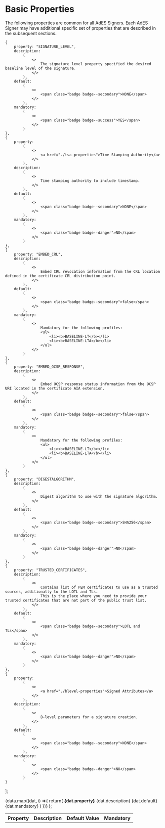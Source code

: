 
# Basic Properties

The following properties are common for all AdES Signers. Each AdES Signer may have additional specific set of properties that are described in the subsequent sections.

    {
        property: "SIGNATURE_LEVEL",
        description:
            (
                <>
                    The signature level property specified the desired baseline level of the signature.
                </>
            ),
        default:
            (
                <>
                    <span class="badge badge--secondary">NONE</span>
                </>
            ),
        mandatory:
            (
                <>
                    <span class="badge badge--success">YES</span>
                </>
            )
    },
    {
        property:
            (
                <>
                    <a href="./tsa-properties">Time Stamping Authority</a>
                </>
            ),
        description:
            (
                <>
                    Time stamping authority to include timestamp.
                </>
            ),
        default:
            (
                <>
                    <span class="badge badge--secondary">NONE</span>
                </>
            ),
        mandatory:
            (
                <>
                    <span class="badge badge--danger">NO</span>
                </>
            )
    },
    {
        property: "EMBED_CRL",
        description:
            (
                <>
                    Embed CRL revocation information from the CRL location defined in the certificate CRL distribution point.
                </>
            ),
        default:
            (
                <>
                    <span class="badge badge--secondary">false</span>
                </>
            ),
        mandatory:
            (
                <>
                    Mandatory for the following profiles:
                    <ul>
                        <li><b>BASELINE-LT</b></li>
                        <li><b>BASELINE-LTA</b></li>
                    </ul>
                </>
            )
    },
    {
        property: "EMBED_OCSP_RESPONSE",
        description:
            (
                <>
                    Embed OCSP response status information from the OCSP URI located in the certificate AIA extension.
                </>
            ),
        default:
            (
                <>
                    <span class="badge badge--secondary">false</span>
                </>
            ),
        mandatory:
            (
                <>
                    Mandatory for the following profiles:
                    <ul>
                        <li><b>BASELINE-LT</b></li>
                        <li><b>BASELINE-LTA</b></li>
                    </ul>
                </>
            )
    },
    {
        property: "DIGESTALGORITHM",
        description:
            (
                <>
                    Digest algorithm to use with the signature algorithm.
                </>
            ),
        default:
            (
                <>
                    <span class="badge badge--secondary">SHA256</span>
                </>
            ),
        mandatory:
            (
                <>
                    <span class="badge badge--danger">NO</span>
                </>
            )
    },
    {
        property: "TRUSTED_CERTIFICATES",
        description:
            (
                <>
                    Contains list of PEM certificates to use as a trusted sources, additionally to the LOTL and TLs.
                    This is the place where you need to provide your trusted certificates that are not part of the public trust list.
                </>
            ),
        default:
            (
                <>
                    <span class="badge badge--secondary">LOTL and TLs</span>
                </>
            ),
        mandatory:
            (
                <>
                    <span class="badge badge--danger">NO</span>
                </>
            )
    },
    {
        property:
            (
                <>
                    <a href="./blevel-properties">Signed Attributes</a>
                </>
            ),
        description:
            (
                <>
                    B-level parameters for a signature creation.
                </>
            ),
        default:
            (
                <>
                    <span class="badge badge--secondary">NONE</span>
                </>
            ),
        mandatory:
            (
                <>
                    <span class="badge badge--danger">NO</span>
                </>
            )
    }
];


  <Fragment>
    {data.map((dat, i) =>{
            return(
                <tr key={i}>
                  <td><b>{dat.property}</b></td>
                  <td>{dat.description}</td>
                  <td>{dat.default}</td>
                  <td>{dat.mandatory}</td>
                </tr>)
         })}
  </Fragment>
);

<table>
    <th>Property</th>
    <th>Description</th>
    <th>Default Value</th>
    <th>Mandatory</th>
  <tbody>
    <GenTable data={data}/>
  </tbody>
</table>